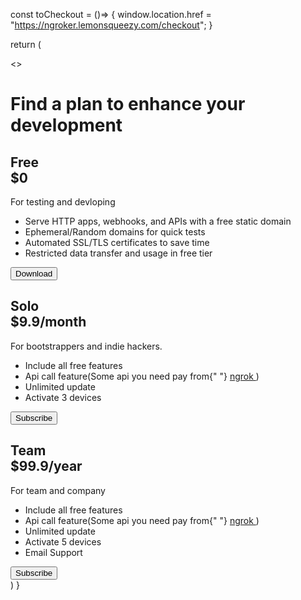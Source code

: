 

const toCheckout = ()=> {
window.location.href = "https://ngroker.lemonsqueezy.com/checkout";
}

return (

<>
  <h1>Find a plan to enhance your development</h1>
  <div className="mt-10 conatiner flex flex-col lg:flex-row gap-8">
    <div className="border rounded-lg p-10 basis-1/2 flex flex-col">
      <h2>
        Free <br />
        $0
      </h2>
      <p>For testing and devloping</p>
      <div className="grow">
        <ul>
          <li>Serve HTTP apps, webhooks, and APIs with a free static domain</li>
          <li>Ephemeral/Random domains for quick tests</li>
          <li>Automated SSL/TLS certificates to save time</li>
          <li>Restricted data transfer and usage in free tier</li>
        </ul>
      </div>
      <Link href="/download">
        <Button className="w-full !text-white bg-gradient-to-br from-cyan-500 to-green-500">
          Download
        </Button>
      </Link>
    </div>
    <div className="border rounded-lg p-10 basis-1/2 flex flex-col">
      <h2>
        Solo <br />
        $9.9/month
      </h2>
      <p>For bootstrappers and indie hackers.</p>
      <div className="grow">
        <ul>
          <li>Include all free features</li>
          <li>
            Api call feature(Some api you need pay from{" "}
            <a
              target="_blank"
              href="https://ngrok.com/pricing"
            >
              ngrok
            </a>
            )
          </li>
          <li>Unlimited update</li>
          <li>Activate 3 devices</li>
        </ul>
      </div>
      <Button
        onClick={toCheckout}
        className="!text-white bg-gradient-to-br from-violet-500 to-fuchsia-500"
      >
        Subscribe
      </Button>
    </div>
    <div className="border rounded-lg p-10 basis-1/2 flex flex-col">
      <h2>
        Team <br />
        $99.9/year
      </h2>
      <p>For team and company</p>
      <div className="grow">
        <ul>
          <li>Include all free features</li>
          <li>
            Api call feature(Some api you need pay from{" "}
            <a
              target="_blank"
              href="https://ngrok.com/pricing"
            >
              ngrok
            </a>
            )
          </li>
          <li>Unlimited update</li>
          <li>Activate 5 devices</li>
          <li>Email Support</li>
        </ul>
      </div>
      <Button
        onClick={toCheckout}
        className="!text-white bg-gradient-to-br from-amber-500 to-pink-500"
      >
        Subscribe
      </Button>
    </div>
  </div>
</>
) }

